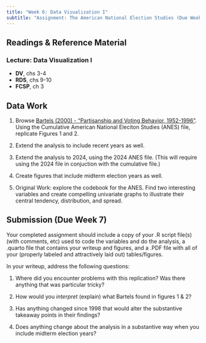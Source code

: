 ```yaml
---
title: "Week 6: Data Visualization I"
subtitle: "Assignment: The American National Election Studies (Due Week 7)"
---
```


## Readings & Reference Material
### Lecture: Data Visualization I
- **DV**, chs 3-4
- **RDS**, chs 9-10
- **FCSP**, ch 3

## Data Work
1. Browse [Bartels (2000) - “Partisanship and Voting Behavior, 1952-1996”](https://www.jstor.org/stable/2669291). Using the Cumulative American National Eleciton Studies (ANES) file, replicate Figures 1 and 2.

2. Extend the analysis to include recent years as well.

3. Extend the analysis to 2024, using the 2024 ANES file.  (This will require using the 2024 file in conjuction with the cumulative file.)

3. Create figures that include midterm election years as well.

2. Original Work: explore the codebook for the ANES.  Find two interesting variables and create compelling univariate graphs to illustrate their central tendency, distribution, and spread.

## Submission (Due Week 7)

Your completed assignment should include a copy of your .R script file(s) (with comments, etc) used to code the variables and do the analysis, a .quarto file that contains your writeup and figures, and a .PDF file with all of your (properly labeled and attractively laid out) tables/figures.

In your writeup, address the following questions:

1. Where did you encounter problems with this replication?  Was there anything that was particular tricky?

2. How would you *interpret* (explain) what Bartels found in figures 1 & 2?  

3. Has anything changed since 1998 that would alter the substantive takeaway points in their findings?

4. Does anything change about the analysis in a substantive way when you include midterm election years?